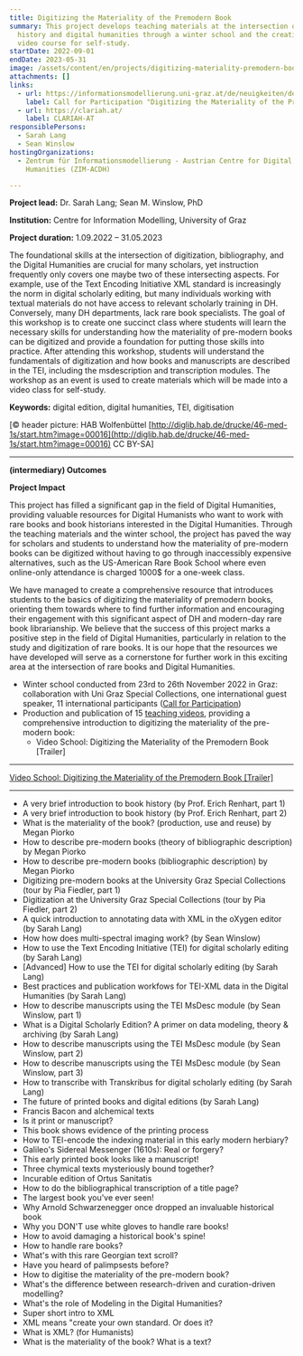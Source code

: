 ```yaml
---
title: Digitizing the Materiality of the Premodern Book
summary: This project develops teaching materials at the intersection of book
  history and digital humanities through a winter school and the creation of a
  video course for self-study.
startDate: 2022-09-01
endDate: 2023-05-31
image: /assets/content/en/projects/digitizing-materiality-premodern-book/image.png
attachments: []
links:
  - url: https://informationsmodellierung.uni-graz.at/de/neuigkeiten/detail/article/call-for-participation-digitizing-the-materiality-of-the-premodern-book/
    label: Call for Participation "Digitizing the Materiality of the Premodern Book"
  - url: https://clariah.at/
    label: CLARIAH-AT
responsiblePersons:
  - Sarah Lang
  - Sean Winslow
hostingOrganizations:
  - Zentrum für Informationsmodellierung - Austrian Centre for Digital
    Humanities (ZIM-ACDH)

---
```

**Project lead:** Dr. Sarah Lang; Sean M. Winslow, PhD

**Institution:** Centre for Information Modelling, University of Graz

**Project duration:** 1.09.2022 – 31.05.2023

The foundational skills at the intersection of digitization, bibliography, and the Digital Humanities are crucial for many scholars, yet instruction frequently only covers one maybe two of these intersecting aspects. For example, use of the Text Encoding Initiative XML standard is increasingly the norm in digital scholarly editing, but many individuals working with textual materials do not have access to relevant scholarly training in DH. Conversely, many DH departments, lack rare book specialists. The goal of this workshop is to create one succinct class where students will learn the necessary skills for understanding how the materiality of pre-modern books can be digitized and provide a foundation for putting those skills into practice. After attending this workshop, students will understand the fundamentals of digitization and how books and manuscripts are described in the TEI, including the msdescription and transcription modules. The workshop as an event is used to create materials which will be made into a video class for self-study.

**Keywords:** digital edition, digital humanities, TEI, digitisation

\[© header picture: HAB Wolfenbüttel [http://diglib.hab.de/drucke/46-med-1s/start.htm?image=00016](http://diglib.hab.de/drucke/46-med-1s/start.htm?image=00016) CC BY-SA]

***

**(intermediary) Outcomes**

**Project Impact**

This project has filled a significant gap in the field of Digital Humanities, providing valuable resources for Digital Humanists who want to work with rare books and book historians interested in the Digital Humanities. Through the teaching materials and the winter school, the project has paved the way for scholars and students to understand how the materiality of pre-modern books can be digitized without having to go through inaccessibly expensive alternatives, such as the US-American Rare Book School where even online-only attendance is charged 1000$ for a one-week class.

We have managed to create a comprehensive resource that introduces students to the basics of digitizing the materiality of premodern books, orienting them towards where to find further information and encouraging their engagement with this significant aspect of DH and modern-day rare book librarianship. We believe that the success of this project marks a positive step in the field of Digital Humanities, particularly in relation to the study and digitization of rare books. It is our hope that the resources we have developed will serve as a cornerstone for further work in this exciting area at the intersection of rare books and Digital Humanities.

* Winter school conducted from 23rd to 26th November 2022 in Graz: collaboration with Uni Graz Special Collections, one international guest speaker, 11 international participants ([Call for Participation](https://informationsmodellierung.uni-graz.at/de/neuigkeiten/detail/article/call-for-participation-digitizing-the-materiality-of-the-premodern-book/))
* Production and publication of 15 [teaching videos](https://www.youtube.com/playlist?list=PLWNohMNguM_ndstozDRk7WcqjXv5EFzNC), providing a comprehensive introduction to digitizing the materiality of the pre-modern book:
  * Video School: Digitizing the Materiality of the Premodern Book \[Trailer]

***

[Video School: Digitizing the Materiality of the Premodern Book \[Trailer\]](https://www.youtube.com/embed/3yLFLaB17hQ?list=PLWNohMNguM_ndstozDRk7WcqjXv5EFzNC)

***

* A very brief introduction to book history (by Prof. Erich Renhart, part 1)
* A very brief introduction to book history (by Prof. Erich Renhart, part 2)
* What is the materiality of the book? (production, use and reuse) by Megan Piorko
* How to describe pre-modern books (theory of bibliographic description) by Megan Piorko
* How to describe pre-modern books (bibliographic description) by Megan Piorko
* Digitizing pre-modern books at the University Graz Special Collections (tour by Pia Fiedler, part 1)
* Digitization at the University Graz Special Collections (tour by Pia Fiedler, part 2)
* A quick introduction to annotating data with XML in the oXygen editor (by Sarah Lang)
* How how does multi-spectral imaging work? (by Sean Winslow)
* How to use the Text Encoding Initiative (TEI) for digital scholarly editing (by Sarah Lang)
* \[Advanced] How to use the TEI for digital scholarly editing (by Sarah Lang)
* Best practices and publication workfows for TEI-XML data in the Digital Humanities (by Sarah Lang)
* How to describe manuscripts using the TEI MsDesc module (by Sean Winslow, part 1)
* What is a Digital Scholarly Edition? A primer on data modeling, theory & archiving (by Sarah Lang)
* How to describe manuscripts using the TEI MsDesc module (by Sean Winslow, part 2)
* How to describe manuscripts using the TEI MsDesc module (by Sean Winslow, part 3)
* How to transcribe with Transkribus for digital scholarly editing (by Sarah Lang)
* The future of printed books and digital editions (by Sarah Lang)
* Francis Bacon and alchemical texts
* Is it print or manuscript?
* This book shows evidence of the printing process
* How to TEI-encode the indexing material in this early modern herbiary?
* Galileo's Sidereal Messenger (1610s): Real or forgery?
* This early printed book looks like a manuscript!
* Three chymical texts mysteriously bound together?
* Incurable edition of Ortus Sanitatis
* How to do the bibliographical transcription of a title page?
* The largest book you've ever seen!
* Why Arnold Schwarzenegger once dropped an invaluable historical book
* Why you DON'T use white gloves to handle rare books!
* How to avoid damaging a historical book's spine!
* How to handle rare books?
* What's with this rare Georgian text scroll?
* Have you heard of palimpsests before?
* How to digitise the materiality of the pre-modern book?
* What's the difference between research-driven and curation-driven modelling?
* What's the role of Modeling in the Digital Humanities?
* Super short intro to XML
* XML means "create your own standard. Or does it?
* What is XML? (for Humanists)
* What is the materiality of the book? What is a text?[](https://www.youtube.com/@sarahalang)
